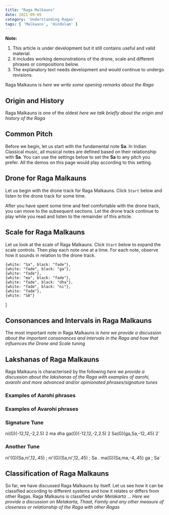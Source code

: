 ```yaml
---
title: "Raga Malkauns"
date: 2021-09-05
category: 'Understanding Ragas'
tags: [ 'Malkauns', 'Hindolam' ]
---
```



<Notice>

**Note:**
1.  This article is under development but it still contains useful and valid material.
2.  It includes working demonstrations of the drone, scale and different phrases or compositions below.
3.  The explanatory text needs development and would continue to undergo revisions. 

</Notice>

Raga Malkauns is *here we write some opening remarks about the Raga*

## Origin and History

Raga Malkauns is one of the oldest *here we talk briefly about the origin and history of the Raga*

## Common Pitch

Before we begin, let us start with the fundamental note **Sa**. In Indian Classical music, all musical notes are defined based on their relationship with **Sa**. You can use the settings below to set the **Sa** to any pitch you prefer. All the demos on this page would play according to this setting.

<CommonPitch />

## Drone for Raga Malkauns

Let us begin with the drone track for Raga Malkauns. Click `Start` below and listen to the drone track for some time.

<DronePlayer title='Drone for Raga Malkauns' settings={malkaunsDrone} />

After you have spent some time and feel comfortable with the drone track, you can move to the subsequent sections. Let the drone track continue to play while you read and listen to the remainder of this article.

## Scale for Raga Malkauns

Let us look at the scale of Raga Malkauns. Click `Start` below to expand the scale controls. Then play each note one at a time. For each note, observe how it sounds in relation to the drone track.

    {white: "Sa", black: "fade"},
    {white: "fade", black: "ga"},
    {white: "fade"},
    {white: "ma", black: "fade"},
    {white: "fade", black: "dha"},
    {white: "fade", black: "ni"},
    {white: "fade"},
    {white: "SA"}
]

<ScalePlayer title='Scale for Raga Malkauns' noteSpec={noteSpecMalkauns} scale={malkaunsScale} />

## Consonances and Intervals in Raga Malkauns

The most important note in Raga Malkauns is *here we provide a discussion about the important consonances and intervals in the Raga and how that influences the Drone and Scale tuning*

## Lakshanas of Raga Malkauns

Raga Malkauns is characterised by the following *here we provide a discussion about the lakshanas of the Raga with examples of aarohi, avarohi and more advanced and/or opinionated phrases/signature tunes*

### Examples of Aarohi phrases

<MotifPlayer title='Aarohi Phrase 1' motif='Sa ga ma dha ni SA 2' scale={malkaunsScale} />

### Examples of Avarohi phrases

<MotifPlayer title='Avarohi Phrase 1' motif='SA ni dha ma ga Sa 2' scale={malkaunsScale} />

### Signature Tune

ni(G)(-12,12,-2,2.5) 2 ma dha ga(G)(-12,12,-2,2.5) 2 Sa(G)(ga,Sa,-12,.45) 2`

<MotifPlayer title='Signature Tune' motif={motif3} scale={malkaunsScale} />

### Another Tune

ni'(G)(Sa,ni',12,.45) ; ni'(G)(Sa,ni',12,.45) ; Sa .
ma(G)(Sa,ma,-4,.45) ga ; Sa`

<MotifPlayer title='Signature Tune with Rhythm' motif={motif4} scale={malkaunsScale} />

## Classification of Raga Malkauns

So far, we have discussed Raga Malkauns by itself. Let us see how it can be classified according to different systems and how it relates or differs from other Ragas. Raga Malkauns is classified under *Melakarta* ... *Here we provide a discussion on Melakarta, Thaat, Family and any other measure of closeness or relationship of the Raga with other Ragas*